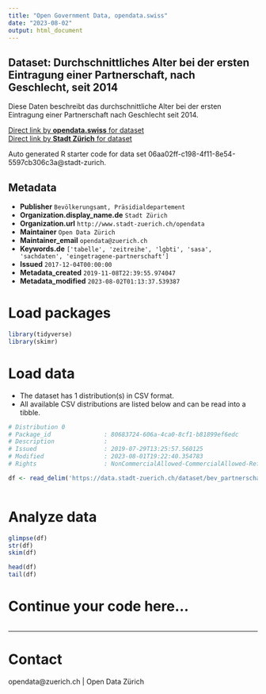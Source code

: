 ```yaml
---
title: "Open Government Data, opendata.swiss"
date: "2023-08-02"
output: html_document
---
```


## Dataset: Durchschnittliches Alter bei der ersten Eintragung einer Partnerschaft, nach Geschlecht, seit 2014

Diese Daten beschreibt das durchschnittliche Alter bei der ersten Eintragung einer Partnerschaft nach Geschlecht seit 2014.

[Direct link by **opendata.swiss** for dataset](https://opendata.swiss/de/dataset/durchschnittliches-alter-bei-der-ersten-eintragung-einer-partnerschaft-nach-geschlecht-sei-20142)<br>
[Direct link by **Stadt Zürich** for dataset](https://data.stadt-zuerich.ch/dataset/bev_partnerschaft_avg-alter_geschl_seit2014_od3322)

Auto generated R starter code for data set 06aa02ff-c198-4f11-8e54-5597cb306c3a@stadt-zurich.

## Metadata

- **Publisher** `Bevölkerungsamt, Präsidialdepartement`
- **Organization.display_name.de** `Stadt Zürich`
- **Organization.url** `http://www.stadt-zuerich.ch/opendata`
- **Maintainer** `Open Data Zürich`
- **Maintainer_email** `opendata@zuerich.ch`
- **Keywords.de** `['tabelle', 'zeitreihe', 'lgbti', 'sasa', 'sachdaten', 'eingetragene-partnerschaft']`
- **Issued** `2017-12-04T00:00:00`
- **Metadata_created** `2019-11-08T22:39:55.974047`
- **Metadata_modified** `2023-08-02T01:13:37.539387`


# Load packages

```r

library(tidyverse)
library(skimr)

```

# Load data

-   The dataset has 1 distribution(s) in CSV format.
-   All available CSV distributions are listed below and can be read into a tibble.

```r

# Distribution 0
# Package_id               : 80683724-606a-4ca0-8cf1-b81899ef6edc
# Description              : 
# Issued                   : 2019-07-29T13:25:57.560125
# Modified                 : 2023-08-01T19:22:40.354783
# Rights                   : NonCommercialAllowed-CommercialAllowed-ReferenceNotRequired

df <- read_delim('https://data.stadt-zuerich.ch/dataset/bev_partnerschaft_avg-alter_geschl_seit2014_od3322/download/BEV332OD3322.csv')



```

# Analyze data

```r

glimpse(df)
str(df)
skim(df)

head(df)
tail(df)

```

# Continue your code here...

```r

```

------------------------------------------------------------------------

# Contact

opendata@zuerich.ch | Open Data Zürich
